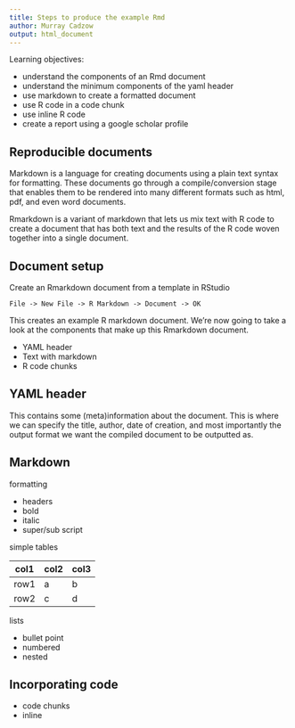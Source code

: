 ```yaml
---
title: Steps to produce the example Rmd
author: Murray Cadzow
output: html_document
---
```



Learning objectives:


- understand the components of an Rmd document
- understand the minimum components of the yaml header
- use markdown to create a formatted document
- use R code in a code chunk
- use inline R code
- create a report using a google scholar profile

## Reproducible documents

Markdown is a language for creating documents using a plain text syntax for formatting. These documents go through a compile/conversion stage that enables them to be rendered into many different formats such as html, pdf, and even word documents.

Rmarkdown is a variant of markdown that lets us mix text with R code to create a document that has both text and the results of the R code woven together into a single document.

## Document setup

Create an Rmarkdown document from a template in RStudio

```
File -> New File -> R Markdown -> Document -> OK
```

This creates an example R markdown document. We're now going to take a look at the components that make up this Rmarkdown document.

- YAML header
- Text with markdown
- R code chunks

## YAML header

This contains some (meta)information about the document. This is where we can specify the title, author, date of creation, and most importantly the output format we want the compiled document to be outputted as.

## Markdown

formatting

- headers
- bold
- italic
- super/sub script



simple tables

col1|col2|col3
---|---|---
row1 | a | b
row2 | c | d

lists

- bullet point
- numbered
- nested

## Incorporating code

- code chunks
- inline